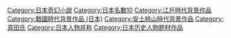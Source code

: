 {{catmore}}

[[Category:日本奇幻小說|Category:日本奇幻小說]]
[[Category:日本名數10|Category:日本名數10]]
[[Category:江戶時代背景作品|Category:江戶時代背景作品]]
[[Category:戰國時代背景作品_(日本)|Category:戰國時代背景作品 (日本)]]
[[Category:安土桃山時代背景作品|Category:安土桃山時代背景作品]]
[[Category:真田氏|Category:真田氏]]
[[Category:日本人物并称|Category:日本人物并称]]
[[Category:日本历史人物题材作品|Category:日本历史人物题材作品]]